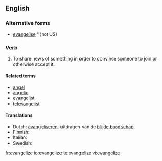 ==English==

===Alternative forms===
* [[evangelise]] ''(not US)

===Verb===
{{en-verb|evangeliz|ing}}

# To share news of something in order to convince someone to join or otherwise accept it.

====Related terms====
* [[angel]]
* [[angelic]]
* [[evangelist]]
* [[televangelist]]

====Translations====
* Dutch: [[evangeliseren]], uitdragen van de [[blijde boodschap]]
* Finnish: {{t-|fi|evankelioida}}
* Italian: {{t+|it|evangelizzare}}
* Swedish: {{t|sv|evangelisera}}

[[fr:evangelize]]
[[io:evangelize]]
[[te:evangelize]]
[[vi:evangelize]]
